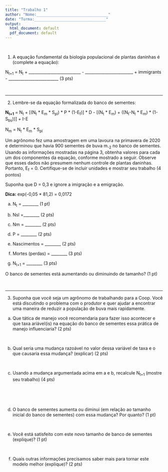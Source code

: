 ```yaml
---
title: "Trabalho 1"
author: "Nome:________________________________"
date: "Turma:________________________________"
output:
  html_document: default
  pdf_document: default
---
```


<br>

1) A equação fundamental da biologia populacional de plantas daninhas é (complete a equação):


N<sub>t+1</sub> = N<sub>t</sub> + __________________________ - ________________________ + immigrants - _________________________ (3 pts)

<br>

___________________________________________________________________________

2) Lembre-se da equação formalizada do banco de sementes:

**N<sub>t+1</sub>**  = N<sub>t</sub> + [(N<sub>t</sub> \* E<sub>m</sub> \* S<sub>pl</sub>) \* P \* (1-E<sub>f</sub>)] \* D - [(N<sub>t</sub> \* E<sub>m</sub>) + ((N<sub>t</sub>-N<sub>t</sub> \* E<sub>m</sub>) \* (1-S<sub>bs</sub>))] + I-E


N<sub>m</sub> = N<sub>t</sub> \* E<sub>m</sub> \* S<sub>pl</sub>


Um agrônomo fez uma amostragem em uma lavoura na primavera de 2020 e determinou que havia 900 sementes de buva m<sub>-2</sub> no banco de sementes. Usando as informações mostradas na página 3, obtenha valores para cada um dos componentes da equação, conforme mostrado a seguir. Observe que esses dados não presumem nenhum controle de plantas daninhas. Portanto, E<sub>f</sub> = 0. Certifique-se de incluir unidades e mostrar seu trabalho (4 pontos)

Suponha que D = 0,3 e ignore a imigração e a emigração.

**Dica:** exp(-0,05 * 81,2) = 0,0172





a) N<sub>t</sub> = ________ (1 pt)


b) Nsl =________ (2 pts)


c) Nm = ________ (2 pts)


c) P = ________ (2 pts)



d) Nascimentos = ________ (2 pts)


e) Mortes (perdas) = ________ (3 pts)


f) N<sub>t+1</sub> = ________ (3 pts)



O banco de sementes está aumentando ou diminuindo de tamanho? (1 pt)

<br>

___________________________________________________________________________

3) Suponha que você seja um agrônomo de trabalhando para a Coop. Você está discutindo o problema com o produtor e quer ajudar a encontrar uma maneira de reduzir a população de buva mais rapidamente.

a) Que tática de manejo você recomendaria para fazer isso acontecer e que taxa ariável(is) na equação do banco de sementes essa prática de manejo influenciaria? (2 pts)

<br>

b) Qual seria uma mudança razoável no valor dessa variável de taxa e o que causaria essa mudança? (explicar) (2 pts)

<br>

c) Usando a mudança argumentada acima em a e b, recalcule N<sub>t+1</sub> (mostre seu trabalho) (4 pts)

<br>
<br>
<br>

d) O banco de sementes aumenta ou diminui (em relação ao tamanho inicial do banco de sementes) com essa mudança? Por quanto? (1 pt)

<br>

e) Você está satisfeito com este novo tamanho de banco de sementes (explique)? (1 pt)

<br>

f) Quais outras informações precisamos saber mais para tornar este modelo melhor (explique)? (2 pts)

<br>